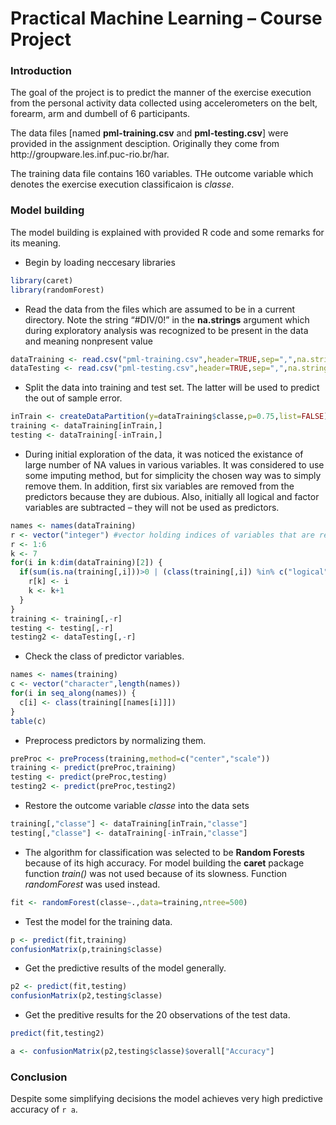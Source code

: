 Practical Machine Learning -- Course Project
============================================

### Introduction
The goal of the project is to predict the manner of the exercise execution from the personal activity data collected using accelerometers on the belt, forearm, arm and dumbell of 6 participants.

The data files [named **pml-training.csv** and **pml-testing.csv**] were provided in the assignment desciption. Originally they come from http://groupware.les.inf.puc-rio.br/har.

The training data file contains 160 variables. THe outcome variable which denotes the exercise execution classificaion is *classe*.

### Model building
The model building is explained with provided R code and some remarks for its meaning.

- Begin by loading neccesary libraries
```r
library(caret)
library(randomForest)
```

- Read the data from the files which are assumed to be in a current directory. Note the string "#DIV/0!" in the **na.strings** argument which during exploratory analysis was recognized to be present in the data and meaning nonpresent value
```r
dataTraining <- read.csv("pml-training.csv",header=TRUE,sep=",",na.strings=c("NA","#DIV/0!"))
dataTesting <- read.csv("pml-testing.csv",header=TRUE,sep=",",na.strings=c("NA","#DIV/0!"))
```

- Split the data into training and test set. The latter will be used to predict the out of sample error.
```r
inTrain <- createDataPartition(y=dataTraining$classe,p=0.75,list=FALSE)
training <- dataTraining[inTrain,]
testing <- dataTraining[-inTrain,]
```

- During initial exploration of the data, it was noticed the existance of large number of NA values in various variables. It was considered to use some imputing method, but for simplicity the chosen way was to simply remove them. In addition, first six variables are removed from the predictors because they are dubious. Also, initially all logical and factor variables are subtracted -- they will not be used as predictors.
```r
names <- names(dataTraining)
r <- vector("integer") #vector holding indices of variables that are removed from used predictors
r <- 1:6
k <- 7
for(i in k:dim(dataTraining)[2]) {
  if(sum(is.na(training[,i]))>0 | (class(training[,i]) %in% c("logical","factor"))) {
    r[k] <- i
    k <- k+1
  }
}
training <- training[,-r]
testing <- testing[,-r]
testing2 <- dataTesting[,-r]
```

- Check the class of predictor variables.
```r
names <- names(training)
c <- vector("character",length(names))
for(i in seq_along(names)) {
  c[i] <- class(training[[names[i]]])
}
table(c)
```

- Preprocess predictors by normalizing them.
```r
preProc <- preProcess(training,method=c("center","scale"))
training <- predict(preProc,training)
testing <- predict(preProc,testing)
testing2 <- predict(preProc,testing2)
```

- Restore the outcome variable *classe* into the data sets
```r
training[,"classe"] <- dataTraining[inTrain,"classe"]
testing[,"classe"] <- dataTraining[-inTrain,"classe"]
```

- The algorithm for classification was selected to be **Random Forests** because of its high accuracy. For model building the **caret** package function *train()* was not used because of its slowness. Function *randomForest* was used instead.
```r
fit <- randomForest(classe~.,data=training,ntree=500)
```

- Test the model for the training data.
```r
p <- predict(fit,training)
confusionMatrix(p,training$classe)
```

- Get the predictive results of the model generally.
```r
p2 <- predict(fit,testing)
confusionMatrix(p2,testing$classe)
```

- Get the preditive results for the 20 observations of the test data.
```r
predict(fit,testing2)
```
```r
a <- confusionMatrix(p2,testing$classe)$overall["Accuracy"]
```

### Conclusion
Despite some simplifying decisions the model achieves very high predictive accuracy of `r a`.